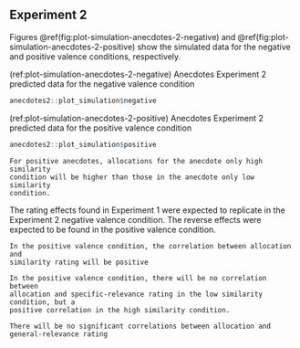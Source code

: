 ## Experiment 2 {#anecdotes-2-appendix}

Figures \@ref(fig:plot-simulation-anecdotes-2-negative)
and \@ref(fig:plot-simulation-anecdotes-2-positive) show the simulated data for
the negative and positive valence conditions, respectively.

(ref:plot-simulation-anecdotes-2-negative) Anecdotes Experiment 2 predicted data for the negative valence condition

```r
anecdotes2::plot_simulation$negative
```

(ref:plot-simulation-anecdotes-2-positive) Anecdotes Experiment 2 predicted data for the positive valence condition

```r
anecdotes2::plot_simulation$positive
```

```hypothesis
For positive anecdotes, allocations for the anecdote only high similarity
condition will be higher than those in the anecdote only low similarity
condition.
```

The rating effects found in Experiment 1 were expected to replicate in the
Experiment 2 negative valence condition. The reverse effects were expected to be
found in the positive valence condition.

```hypothesis
In the positive valence condition, the correlation between allocation and
similarity rating will be positive
```

```hypothesis
In the positive valence condition, there will be no correlation between
allocation and specific-relevance rating in the low similarity condition, but a
positive correlation in the high similarity condition.
```

```hypothesis
There will be no significant correlations between allocation and
general-relevance rating
```

